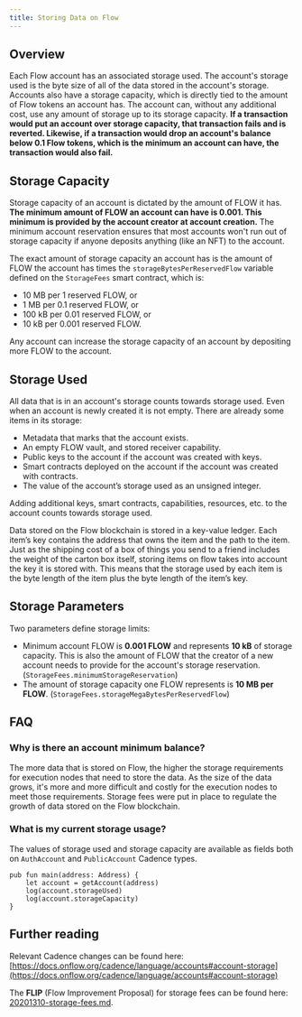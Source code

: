 ```yaml
---
title: Storing Data on Flow
---
```


## **Overview**

Each Flow account has an associated storage used. The account's storage used is the byte size of all of the data stored in the account's storage. Accounts also have a storage capacity, which is directly tied to the amount of Flow tokens an account has. The account can, without any additional cost, use any amount of storage up to its storage capacity. **If a transaction would put an account over storage capacity, that transaction fails and is reverted. Likewise, if a transaction would drop an account's balance below 0.1 Flow tokens, which is the minimum an account can have, the transaction would also fail.**

## Storage Capacity

Storage capacity of an account is dictated by the amount of FLOW it has. **The minimum amount of FLOW an account can have is 0.001. This minimum is provided by the account creator at account creation.** The minimum account reservation ensures that most accounts won't run out of storage capacity if anyone deposits anything (like an NFT) to the account.

The exact amount of storage capacity an account has is the amount of FLOW the account has times the `storageBytesPerReservedFlow` variable defined on the `StorageFees` smart contract, which is:

- 10 MB per 1 reserved FLOW, or
- 1 MB per 0.1 reserved FLOW, or
- 100 kB per 0.01 reserved FLOW, or
- 10 kB per 0.001 reserved FLOW.

Any account can increase the storage capacity of an account by depositing more FLOW to the account.

## Storage Used

All data that is in an account's storage counts towards storage used. Even when an account is newly created it is not empty. There are already some items in its storage:

- Metadata that marks that the account exists.
- An empty FLOW vault, and stored receiver capability.
- Public keys to the account if the account was created with keys.
- Smart contracts deployed on the account if the account was created with contracts.
- The value of the account’s storage used as an unsigned integer.

Adding additional keys, smart contracts, capabilities, resources, etc. to the account counts towards storage used.

Data stored on the Flow blockchain is stored in a key-value ledger. Each item’s key contains the address that owns the item and the path to the item. Just as the shipping cost of a box of things you send to a friend includes the weight of the carton box itself, storing items on flow takes into account the key it is stored with. This means that the storage used by each item is the byte length of the item plus the byte length of the item’s key.

## Storage Parameters

Two parameters define storage limits:

- Minimum account FLOW is **0.001 FLOW** and represents **10 kB** of storage capacity. This is also the amount of FLOW that the creator of a new account needs to provide for the account's storage reservation. (`StorageFees.minimumStorageReservation`)
- The amount of storage capacity one FLOW represents is **10 MB per FLOW**. (`StorageFees.storageMegaBytesPerReservedFlow`)

## FAQ

### **Why is there an account minimum balance?**

The more data that is stored on Flow, the higher the storage requirements for execution nodes that need to store the data. As the size of the data grows, it's more and more difficult and costly for the execution nodes to meet those requirements.
Storage fees were put in place to regulate the growth of data stored on the Flow blockchain.

### **What is my current storage usage?**

The values of storage used and storage capacity are available as fields both on `AuthAccount` and `PublicAccount` Cadence types.

```cadence
pub fun main(address: Address) {
    let account = getAccount(address)
    log(account.storageUsed)
    log(account.storageCapacity)
}
```

## Further reading

Relevant Cadence changes can be found here: [https://docs.onflow.org/cadence/language/accounts#account-storage](https://docs.onflow.org/cadence/language/accounts#account-storage)

The **FLIP** (Flow Improvement Proposal) for storage fees can be found here: [20201310-storage-fees.md](https://github.com/onflow/flow/blob/master/flips/20201310-storage-fees.md).
